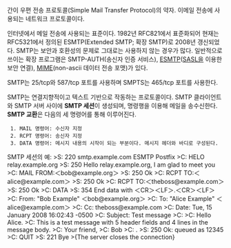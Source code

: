간이 우편 전송 프로토콜(Simple Mail Transfer Protocol)의 약자. 이메일 전송에 사용되는 네트워크 프로토콜이다.

인터넷에서 메일 전송에 사용되는 표준이다. 1982년 RFC821에서 표준화되어 현재는 RFC5321에서 정의된 ESMTP(Extended SMTP; 확장 SMTP)로 2008년 갱신되었다. SMTP는 보안과 호환성의 문제로 그대로는 사용하지 않는 경우가 많다. 일반적으로 쓰이는 확장 프로그램은 SMTP-AUTH(송신자 인증 서비스), [[ESMTP]]([[SASL]]을 이용한 보안 연결), [[MIME]](non-ascii 데이터 전송 포맷)가 있다.

SMTP는 25/tcp와 587/tcp 포트를 사용하며 SMPTS는 465/tcp 포트를 사용한다.


SMTP는 연결지향적이고 텍스트 기반으로 작동하는 프로토콜이다. SMTP 클라이언트와 SMTP 서버 사이에 '''SMTP 세션'''이 생성되며, 명령행을 이용해 메일을 송수신한다. '''SMTP 교환'''은 다음의 세 명령어를 통해 이루어진다.
  1. MAIL 명령어: 수신자 지정
  2. RCPT 명령어: 송신자 지정
  3. DATA 명령어: 메시지 내용의 시작이 되는 부분이다. 메시지 헤더와 바디로 구성된다.


SMTP 세션의 예:
>S: 220 smtp.example.com ESMTP Postfix
>C: HELO relay.example.org
>S: 250 Hello relay.example.org, I am glad to meet you
>C: MAIL FROM:＜bob@example.org＞
>S: 250 Ok
>C: RCPT TO:＜alice@example.com＞
>S: 250 Ok
>C: RCPT TO:＜theboss@example.com＞
>S: 250 Ok
>C: DATA
>S: 354 End data with ＜CR＞＜LF＞.＜CR＞＜LF＞
>C: From: "Bob Example" ＜bob@example.org＞
>C: To: "Alice Example" ＜alice@example.com＞
>C: Cc: theboss@example.com
>C: Date: Tue, 15 January 2008 16:02:43 -0500
>C: Subject: Test message
>C:
>C: Hello Alice.
>C: This is a test message with 5 header fields and 4 lines in the message body.
>C: Your friend,
>C: Bob
>C: .
>S: 250 Ok: queued as 12345
>C: QUIT
>S: 221 Bye
>{The server closes the connection}
